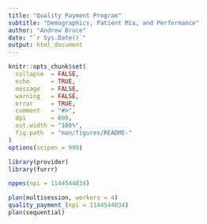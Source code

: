 ```yaml
---
title: "Quality Payment Program"
subtitle: "Demographics, Patient Mix, and Performance"
author: "Andrew Bruce"
date: "`r Sys.Date()`"
output: html_document
---
```


```r
knitr::opts_chunk$set(
  collapse  = FALSE,
  echo      = TRUE, 
  message   = FALSE, 
  warning   = FALSE,
  error     = TRUE,
  comment   = "#>",
  dpi       = 600, 
  out.width = "100%",
  fig.path  = "man/figures/README-"
)
options(scipen = 999)
```

```r
library(provider)
library(furrr)
```

```r
nppes(npi = 1144544834)
```


```r
plan(multisession, workers = 4)
quality_payment_(npi = 1144544834)
plan(sequential)
```

